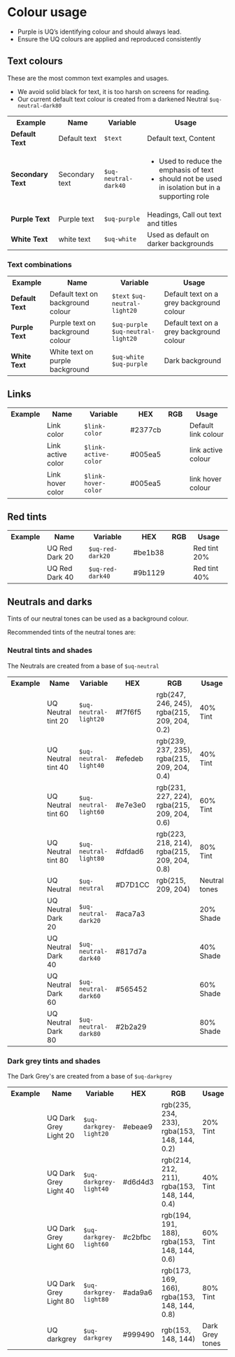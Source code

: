 
<Meta title="Core/Colour/Colour usage" />

# Colour usage

- Purple is UQ’s identifying colour and should always lead.
- Ensure the UQ colours are applied and reproduced consistently 

## Text colours

These are the most common text examples and usages. 

- We avoid solid black for text, it is too harsh on screens for reading. 
- Our current default text colour is created from a darkened Neutral <code>$uq-neutral-dark80</code>

<table class="uqds-table">
<tbody class="uqds-table__body">
  <tr class="uqds-table__mobile-heading">
    <th class="uqds-table__heading">Example</th>
    <th class="uqds-table__heading">Name</th>
    <th class="uqds-table__heading">Variable</th>
    <th class="uqds-table__heading">Usage</th>
  </tr>
  <tr  class="uqds-table__row">
    <td class="uqds-table__item"><strong class="uqds-text-color">Default Text</strong> <div class="uqds-colour__palette uqds-text-bgcolor"></div></td>
    <td class="uqds-table__item" data-title="Name:">Default text</td>
    <td class="uqds-table__item" data-title="Variable:"><code>$text</code></td>
    <td class="uqds-table__item" data-title="Usage:">Default text, Content</td>
  </tr>
  <tr class="uqds-table__row">
    <td class="uqds-table__item"><strong class="uqds-text-color--grey">Secondary Text</strong> <div class="uqds-colour__palette uqds-neutral-dark40"></div></td>
    <td class="uqds-table__item" data-title="Name:">Secondary text</td>
    <td class="uqds-table__item" data-title="Variable:"><code>$uq-neutral-dark40</code></td>
    <td class="uqds-table__item" data-title="Usage:">
    <ul>
    <li>Used to reduce the emphasis of text</li>
    <li>should not be used in isolation but in a supporting role</li>
    </ul>
    </td>
  </tr>
  <tr  class="uqds-table__row">
    <td class="uqds-table__item"><strong class="uqds-text-color--purple">Purple Text</strong> <div class="uqds-colour__palette uqds-colour--purple"></div></td>
    <td class="uqds-table__item" data-title="Name:">Purple text</td>
    <td class="uqds-table__item" data-title="Variable:"><code>$uq-purple</code></td>
    <td class="uqds-table__item" data-title="Usage:">Headings, Call out text and titles</td>
  </tr>
  <tr class="uqds-table__row">
    <td class="uqds-table__item"><strong class="uqds-text-color--white">White Text</strong> <div class="uqds-colour__palette uqds-colour--white"></div></td>
    <td class="uqds-table__item" data-title="Name:">white text</td>
    <td class="uqds-table__item" data-title="Variable:"><code>$uq-white</code></td>
    <td class="uqds-table__item" data-title="Usage:">Used as default on darker backgrounds</td>
  </tr>
</tbody>
</table>

### Text combinations

<table class="uqds-table">
<tbody class="uqds-table__body">
  <tr class="uqds-table__mobile-heading">
    <th class="uqds-table__heading">Example</th>
    <th class="uqds-table__heading">Name</th>
    <th class="uqds-table__heading">Variable</th>
    <th class="uqds-table__heading">Usage</th>
  </tr>
  <tr  class="uqds-table__row">
    <td class="uqds-table__item"><div class="uqds-colour__palette uqds-neutral-light20 uqds-colour__palette--text"><strong class="uqds-text-color">Default Text</strong></div></td>
    <td class="uqds-table__item" data-title="Name:">Default text on background colour</td>
    <td class="uqds-table__item" data-title="Variable:"><code>$text</code> <code>$uq-neutral-light20</code></td>
    <td class="uqds-table__item" data-title="Usage:">Default text on a grey background colour</td>
  </tr>
  <tr  class="uqds-table__row">
    <td class="uqds-table__item"><div class="uqds-colour__palette uqds-neutral-light20 uqds-colour__palette--text"><strong class="uqds-text-color--purple">Purple Text</strong></div></td>
    <td class="uqds-table__item" data-title="Name:">Purple text on background colour</td>
    <td class="uqds-table__item" data-title="Variable:"><code>$uq-purple</code> <code>$uq-neutral-light20</code></td>
    <td class="uqds-table__item" data-title="Usage:">Default text on a grey background colour</td>
  </tr>
  <tr  class="uqds-table__row">
    <td class="uqds-table__item"><div class="uqds-colour__palette uqds-colour--purple uqds-colour__palette--text"><strong class="uqds-text-color--white">White Text</strong></div></td>
    <td class="uqds-table__item" data-title="Name:">White text on purple background</td>
    <td class="uqds-table__item" data-title="Variable:"><code>$uq-white</code> <code>$uq-purple</code></td>
    <td class="uqds-table__item" data-title="Usage:">Dark background</td>
  </tr>
</tbody>
</table>

## Links 

  <table class="uqds-table">
  <tbody class="uqds-table__body">
    <tr class="uqds-table__mobile-heading">
      <th class="uqds-table__heading">Example</th>
      <th class="uqds-table__heading">Name</th>
      <th class="uqds-table__heading">Variable</th>
      <th class="uqds-table__heading">HEX</th>
      <th class="uqds-table__heading">RGB</th>
      <th class="uqds-table__heading">Usage</th>
    </tr>
    <tr  class="uqds-table__row">
      <td class="uqds-table__item"><div class="uqds-colour__palette uqds-link-color"></div></td>
      <td class="uqds-table__item" data-title="Name:">Link color</td>
      <td class="uqds-table__item" data-title="Variable:"><code>$link-color</code></td>
      <td class="uqds-table__item" data-title="HEX:">#2377cb</td>
      <td class="uqds-table__item" data-title="RGB:"></td>
      <td class="uqds-table__item" data-title="Usage:">Default link colour</td>
    </tr>
    <tr  class="uqds-table__row">
      <td class="uqds-table__item"><div class="uqds-colour__palette uqds-link-active-color"></div></td>
      <td class="uqds-table__item" data-title="Name:">Link active color</td>
      <td class="uqds-table__item" data-title="Variable:"><code>$link-active-color</code></td>
      <td class="uqds-table__item" data-title="HEX:">#005ea5</td>
      <td class="uqds-table__item" data-title="RGB:"></td>
      <td class="uqds-table__item" data-title="Usage:">link active colour</td>
    </tr>
    <tr  class="uqds-table__row">
      <td class="uqds-table__item"><div class="uqds-colour__palette uqds-link-hover-color"></div></td>
      <td class="uqds-table__item" data-title="Name:">Link hover color</td>
      <td class="uqds-table__item" data-title="Variable:"><code>$link-hover-color</code></td>
      <td class="uqds-table__item" data-title="HEX:">#005ea5</td>
      <td class="uqds-table__item" data-title="RGB:"></td>
      <td class="uqds-table__item" data-title="Usage:">link hover colour</td>
    </tr>
  </tbody>
  </table>

## Red tints 

  <table class="uqds-table">
  <tbody class="uqds-table__body">
    <tr class="uqds-table__mobile-heading">
      <th class="uqds-table__heading">Example</th>
      <th class="uqds-table__heading">Name</th>
      <th class="uqds-table__heading">Variable</th>
      <th class="uqds-table__heading">HEX</th>
      <th class="uqds-table__heading">RGB</th>
      <th class="uqds-table__heading">Usage</th>
    </tr>
    <tr  class="uqds-table__row">
      <td class="uqds-table__item"><div class="uqds-colour__palette uqds-red-dark20"></div></td>
      <td class="uqds-table__item" data-title="Name:">UQ Red Dark 20</td>
      <td class="uqds-table__item" data-title="Variable:"><code>$uq-red-dark20</code></td>
      <td class="uqds-table__item" data-title="HEX:">#be1b38</td>
      <td class="uqds-table__item" data-title="RGB:"></td>
      <td class="uqds-table__item" data-title="Usage:">Red tint 20%</td>
    </tr>
    <tr  class="uqds-table__row">
      <td class="uqds-table__item"><div class="uqds-colour__palette uqds-red-dark40"></div></td>
      <td class="uqds-table__item" data-title="Name:">UQ Red Dark 40</td>
      <td class="uqds-table__item" data-title="Variable:"><code>$uq-red-dark40</code></td>
      <td class="uqds-table__item" data-title="HEX:">#9b1129</td>
      <td class="uqds-table__item" data-title="RGB:"></td>
      <td class="uqds-table__item" data-title="Usage:">Red tint 40%</td>
    </tr>
  </tbody>
  </table>

  ## Neutrals and darks
  Tints of our neutral tones can be used as a background colour.

  Recommended tints of the neutral tones are:

  ### Neutral tints and shades
  The Neutrals are created from a base of <code>$uq-neutral</code>
  <table class="uqds-table">
  <tbody class="uqds-table__body">
    <tr class="uqds-table__mobile-heading">
      <th class="uqds-table__heading">Example</th>
      <th class="uqds-table__heading">Name</th>
      <th class="uqds-table__heading">Variable</th>
      <th class="uqds-table__heading">HEX</th>
      <th class="uqds-table__heading">RGB</th>
      <th class="uqds-table__heading">Usage</th>
    </tr>
    <tr  class="uqds-table__row">
      <td class="uqds-table__item"><div class="uqds-colour__palette uqds-neutral-light20"></div></td>
      <td class="uqds-table__item" data-title="Name:">UQ Neutral tint 20</td>
      <td class="uqds-table__item" data-title="Variable:"><code>$uq-neutral-light20</code></td>
      <td class="uqds-table__item" data-title="HEX:">#f7f6f5</td>
      <td class="uqds-table__item" data-title="RGB:">rgb(247, 246, 245), rgba(215, 209, 204, 0.2)</td>
      <td class="uqds-table__item" data-title="Usage:">40% Tint</td>
    </tr>
    <tr  class="uqds-table__row">
      <td class="uqds-table__item"><div class="uqds-colour__palette uqds-neutral-light40"></div></td>
      <td class="uqds-table__item" data-title="Name:">UQ Neutral tint 40</td>
      <td class="uqds-table__item" data-title="Variable:"><code>$uq-neutral-light40</code></td>
      <td class="uqds-table__item" data-title="HEX:">#efedeb</td>
      <td class="uqds-table__item" data-title="RGB:">rgb(239, 237, 235), rgba(215, 209, 204, 0.4)</td>
      <td class="uqds-table__item" data-title="Usage:">40% Tint</td>
    </tr>
    <tr  class="uqds-table__row">
      <td class="uqds-table__item"><div class="uqds-colour__palette uqds-neutral-light60"></div></td>
      <td class="uqds-table__item" data-title="Name:">UQ Neutral tint 60</td>
      <td class="uqds-table__item" data-title="Variable:"><code>$uq-neutral-light60</code></td>
      <td class="uqds-table__item" data-title="HEX:">#e7e3e0</td>
      <td class="uqds-table__item" data-title="RGB:">rgb(231, 227, 224), rgba(215, 209, 204, 0.6)</td>
      <td class="uqds-table__item" data-title="Usage:">60% Tint</td>
    </tr>
    <tr  class="uqds-table__row">
      <td class="uqds-table__item"><div class="uqds-colour__palette uqds-neutral-light80"></div></td>
      <td class="uqds-table__item" data-title="Name:">UQ Neutral tint 80</td>
      <td class="uqds-table__item" data-title="Variable:"><code>$uq-neutral-light80</code></td>
      <td class="uqds-table__item" data-title="HEX:">#dfdad6</td>
      <td class="uqds-table__item" data-title="RGB:">rgb(223, 218, 214), rgba(215, 209, 204, 0.8)</td>
      <td class="uqds-table__item" data-title="Usage:">80% Tint</td>
    </tr>
    <tr  class="uqds-table__row">
      <td class="uqds-table__item"><div class="uqds-colour__palette uqds-colour--neutral"></div></td>
      <td class="uqds-table__item" data-title="Name:">UQ Neutral</td>
      <td class="uqds-table__item" data-title="Variable:"><code>$uq-neutral</code></td>
      <td class="uqds-table__item" data-title="HEX:">#D7D1CC</td>
      <td class="uqds-table__item" data-title="RGB:">rgb(215, 209, 204)</td>
      <td class="uqds-table__item" data-title="Usage:">Neutral tones</td>
    </tr>
    <tr  class="uqds-table__row">
      <td class="uqds-table__item"><div class="uqds-colour__palette uqds-neutral-dark20"></div></td>
      <td class="uqds-table__item" data-title="Name:">UQ Neutral Dark 20</td>
      <td class="uqds-table__item" data-title="Variable:"><code>$uq-neutral-dark20</code></td>
      <td class="uqds-table__item" data-title="HEX:">#aca7a3</td>
      <td class="uqds-table__item" data-title="RGB:"></td>
      <td class="uqds-table__item" data-title="Usage:">20% Shade</td>
    </tr>
    <tr  class="uqds-table__row">
      <td class="uqds-table__item"><div class="uqds-colour__palette uqds-neutral-dark40"></div></td>
      <td class="uqds-table__item" data-title="Name:">UQ Neutral Dark 40</td>
      <td class="uqds-table__item" data-title="Variable:"><code>$uq-neutral-dark40</code></td>
      <td class="uqds-table__item" data-title="HEX:">#817d7a</td>
      <td class="uqds-table__item" data-title="RGB:"></td>
      <td class="uqds-table__item" data-title="Usage:">40% Shade</td>
    </tr>
    <tr  class="uqds-table__row">
      <td class="uqds-table__item"><div class="uqds-colour__palette uqds-neutral-dark60"></div></td>
      <td class="uqds-table__item" data-title="Name:">UQ Neutral Dark 60</td>
      <td class="uqds-table__item" data-title="Variable:"><code>$uq-neutral-dark60</code></td>
      <td class="uqds-table__item" data-title="HEX:">#565452</td>
      <td class="uqds-table__item" data-title="RGB:"></td>
      <td class="uqds-table__item" data-title="Usage:">60% Shade</td>
    </tr>
    <tr  class="uqds-table__row">
      <td class="uqds-table__item"><div class="uqds-colour__palette uqds-neutral-dark80"></div></td>
      <td class="uqds-table__item" data-title="Name:">UQ Neutral Dark 80</td>
      <td class="uqds-table__item" data-title="Variable:"><code>$uq-neutral-dark80</code></td>
      <td class="uqds-table__item" data-title="HEX:">#2b2a29</td>
      <td class="uqds-table__item" data-title="RGB:"></td>
      <td class="uqds-table__item" data-title="Usage:">80% Shade</td>
    </tr>
  </tbody>
  </table>

### Dark grey tints and shades

The Dark Grey's are created from a base of <code>$uq-darkgrey</code>

  <table class="uqds-table">
  <tbody class="uqds-table__body">
    <tr class="uqds-table__mobile-heading">
      <th class="uqds-table__heading">Example</th>
      <th class="uqds-table__heading">Name</th>
      <th class="uqds-table__heading">Variable</th>
      <th class="uqds-table__heading">HEX</th>
      <th class="uqds-table__heading">RGB</th>
      <th class="uqds-table__heading">Usage</th>
    </tr>
    <tr  class="uqds-table__row">
      <td class="uqds-table__item"><div class="uqds-colour__palette uqds-darkgrey-light20"></div></td>
      <td class="uqds-table__item" data-title="Name:">UQ Dark Grey Light 20</td>
      <td class="uqds-table__item" data-title="Variable:"><code>$uq-darkgrey-light20</code></td>
      <td class="uqds-table__item" data-title="HEX:">#ebeae9</td>
      <td class="uqds-table__item" data-title="RGB:">rgb(235, 234, 233), rgba(153, 148, 144, 0.2)</td>
      <td class="uqds-table__item" data-title="Usage:">20% Tint</td>
    </tr>
    <tr  class="uqds-table__row">
      <td class="uqds-table__item"><div class="uqds-colour__palette uqds-darkgrey-light40"></div></td>
      <td class="uqds-table__item" data-title="Name:">UQ Dark Grey Light 40</td>
      <td class="uqds-table__item" data-title="Variable:"><code>$uq-darkgrey-light40</code></td>
      <td class="uqds-table__item" data-title="HEX:">#d6d4d3</td>
      <td class="uqds-table__item" data-title="RGB:">rgb(214, 212, 211), rgba(153, 148, 144, 0.4)</td>
      <td class="uqds-table__item" data-title="Usage:">40% Tint</td>
    </tr>
    <tr  class="uqds-table__row">
      <td class="uqds-table__item"><div class="uqds-colour__palette uqds-darkgrey-light60"></div></td>
      <td class="uqds-table__item" data-title="Name:">UQ Dark Grey Light 60</td>
      <td class="uqds-table__item" data-title="Variable:"><code>$uq-darkgrey-light60</code></td>
      <td class="uqds-table__item" data-title="HEX:">#c2bfbc</td>
      <td class="uqds-table__item" data-title="RGB:">rgb(194, 191, 188), rgba(153, 148, 144, 0.6)</td>
      <td class="uqds-table__item" data-title="Usage:">60% Tint</td>
    </tr>
    <tr  class="uqds-table__row">
      <td class="uqds-table__item"><div class="uqds-colour__palette uqds-darkgrey-light80"></div></td>
      <td class="uqds-table__item" data-title="Name:">UQ Dark Grey Light 80</td>
      <td class="uqds-table__item" data-title="Variable:"><code>$uq-darkgrey-light80</code></td>
      <td class="uqds-table__item" data-title="HEX:">#ada9a6</td>
      <td class="uqds-table__item" data-title="RGB:">rgb(173, 169, 166), rgba(153, 148, 144, 0.8)</td>
      <td class="uqds-table__item" data-title="Usage:">80% Tint</td>
    </tr>
    <tr class="uqds-table__row">
      <td class="uqds-table__item"><div class="uqds-colour__palette uqds-colour--darkgrey"></div></td>
      <td class="uqds-table__item" data-title="Name:">UQ darkgrey</td>
      <td class="uqds-table__item" data-title="Variable:"><code>$uq-darkgrey</code></td>
      <td class="uqds-table__item" data-title="HEX:">#999490</td>
      <td class="uqds-table__item" data-title="RGB:">rgb(153, 148, 144)</td>
      <td class="uqds-table__item" data-title="Usage:">Dark Grey tones</td>
    </tr>
  </tbody>
  </table>

